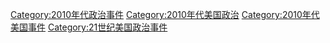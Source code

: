 [[Category:2010年代政治事件|Category:2010年代政治事件]]
[[Category:2010年代美国政治|Category:2010年代美国政治]]
[[Category:2010年代美国事件|Category:2010年代美国事件]]
[[Category:21世纪美国政治事件|Category:21世纪美国政治事件]]